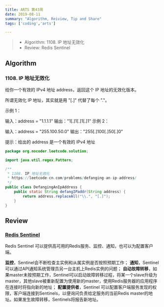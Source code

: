 ```yaml
---
title: ARTS 第43周
date: 2019-08-11
summary: "Algorithm, Reiview, Tip and Share"
tags: ['coding','arts']

---
```


> - Algorithm: 1108. IP 地址无效化
> - Review: Redis Sentinel

## Algorithm

### 1108. IP 地址无效化

给你一个有效的 IPv4 地址 address，返回这个 IP 地址的无效化版本。

所谓无效化 IP 地址，其实就是用 "[.]" 代替了每个 "."。

 

示例 1：

输入：address = "1.1.1.1"
输出："1[.]1[.]1[.]1"
示例 2：

输入：address = "255.100.50.0"
输出："255[.]100[.]50[.]0"

提示：给出的 address 是一个有效的 IPv4 地址



```java
package org.nocoder.leetcode.solution;

import java.util.regex.Pattern;

/**
 * 1108. IP 地址无效化
 * https://leetcode-cn.com/problems/defanging-an-ip-address/
 */
public class DefangingAnIpAddress {
    public static String defangIPaddr(String address) {
        return address.replaceAll("\\.", "[.]");
    }
}
```

## Review

### [Redis Sentinel](https://redis.io/topics/sentinel)

Redis Sentinel 可以提供高可用的Redis服务、监控、通知，也可以为配置客户端。

**监控**，Sentinel会不断检查主实例和从属实例是否按照预期工作；
**通知**，Sentinel可以通过API通知系统管理员另一台主机上Redis实例的问题；
**自动故障转移**，如果master未按预期工作，Sentinel可以启动故障转移过程，将某一个slave升级为master，其他slave被重新配置为使用新的master，使用Redis服务器的应用程序在连接时将指向新的地址；
**配置提供者**，Sentinel 可以配置客户端服务发现的权限，客户端连接到Sentinels，以便询问负责给定服务的当前Redis master的地址。如果发生故障转移，Sentinels将报告新地址。